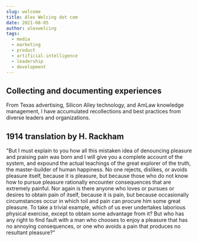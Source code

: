 ```yaml
---
slug: welcome
title: Alex Welcing dot com
date: 2021-08-05
author: alexwelcing
tags:
  - media
  - marketing
  - product
  - artificial-intelligence
  - leadership
  - development
---
```

## Collecting and documenting experiences

From Texas advertising, Silicon Alley technology, and AmLaw knowledge management, I have accumulated recollections and best practices from diverse leaders and organizations.

## 1914 translation by H. Rackham

"But I must explain to you how all this mistaken idea of denouncing pleasure and praising pain was born and I will give you a complete account of the system, and expound the actual teachings of the great explorer of the truth, the master-builder of human happiness. No one rejects, dislikes, or avoids pleasure itself, because it is pleasure, but because those who do not know how to pursue pleasure rationally encounter consequences that are extremely painful. Nor again is there anyone who loves or pursues or desires to obtain pain of itself, because it is pain, but because occasionally circumstances occur in which toil and pain can procure him some great pleasure. To take a trivial example, which of us ever undertakes laborious physical exercise, except to obtain some advantage from it? But who has any right to find fault with a man who chooses to enjoy a pleasure that has no annoying consequences, or one who avoids a pain that produces no resultant pleasure?"